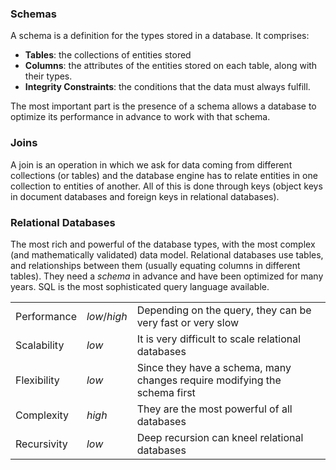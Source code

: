 ### Schemas

A schema is a definition for the types stored in a database. It comprises:

- **Tables**: the collections of entities stored
- **Columns**: the attributes of the entities stored on each table, along with their types.
- **Integrity Constraints**: the conditions that the data must always fulfill.

The most important part is the presence of a schema allows a database to optimize its performance in advance to work with that schema.

### Joins

A join is an operation in which we ask for data coming from different collections (or tables) and the database engine has to relate entities in one collection to entities of another. All of this is done through keys (object keys in document databases and foreign keys in relational databases).

### Relational Databases

The most rich and powerful of the database types, with the most complex (and mathematically validated) data model. Relational databases use tables, and relationships between them (usually equating columns in different tables). They need a _schema_ in advance and have been optimized for many years. SQL is the most sophisticated query language available.

|             |              |                                                                           |
| ----------- | ------------ | ------------------------------------------------------------------------- |
| Performance | _low_/_high_ | Depending on the query, they can be very fast or very slow                |
| Scalability | _low_        | It is very difficult to scale relational databases                        |
| Flexibility | _low_        | Since they have a schema, many changes require modifying the schema first |
| Complexity  | _high_       | They are the most powerful of all databases                               |
| Recursivity | _low_        | Deep recursion can kneel relational databases                             |


